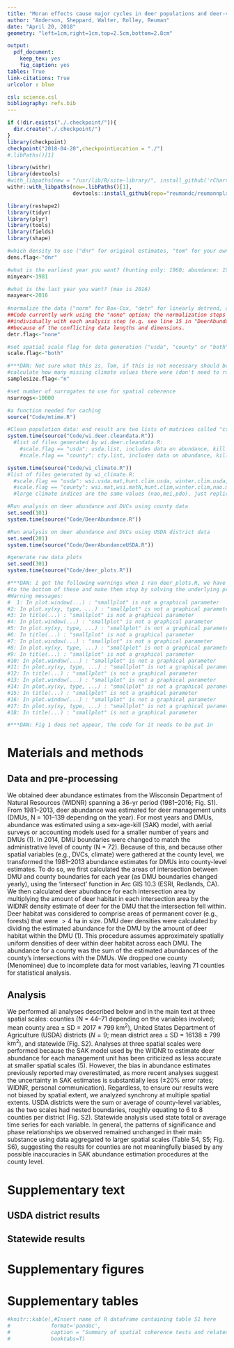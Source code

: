 ```yaml
---
title: "Moran effects cause major cycles in deer populations and deer-vehicle collisions across Wisconsin: Supplementary Materials"
author: "Anderson, Sheppard, Walter, Rolley, Reuman"
date: "April 20, 2018"
geometry: "left=1cm,right=1cm,top=2.5cm,bottom=2.8cm"

output: 
  pdf_document:
    keep_tex: yes
    fig_caption: yes
tables: True
link-citations: True
urlcolor : blue

csl: science.csl
bibliography: refs.bib
---
```


<!--***DAN: Tom, in order for me to put in demos of how some things work here are some 
items I need from you first:
1) the name of an R variable in your code for some in-text number, and an indication of which number, e.g., your response might look like "the p-value in the first line under Table S1 is stored in the R variable  SnowDepthAbundanceCohP35".
2) the name of an R data frame that contains Table S1, e.g., you might just call it TableS1df. 
3) Please open Endnote and try to figure out how to expport your library of ciations that you are using
for this paper as a bibtex file (.bib extension). This reference may help: https://www.reed.edu/cis/help/LaTeX/EndNote.html. Then commit and push the file to the repo in the same folder as this Rmd and let me know.-->

<!--***DAN: Currently we are using science citation style in the supp mat, is this 
required, Tom? If not, wwe should use the callout style we prefer. What style do you
prefer, Tom?-->

<!--checkpoint package for CRAN-available packages-->
```r
if (!dir.exists("./.checkpoint/")){
  dir.create("./.checkpoint/")
}
library(checkpoint)
checkpoint("2018-04-20",checkpointLocation = "./")
#.libPaths()[1]
```

<!--Install the correct reumannplatz version from github, i.e., the one current on 2018 04 20, tagged
in git with AndersonDeer-->
```r
library(withr)
library(devtools)
#with_libpaths(new = "/usr/lib/R/site-library/", install_github('rCharts', 'ramnathv'))
withr::with_libpaths(new=.libPaths()[1],
                     devtools::install_github(repo="reumandc/reumannplatz",ref="AndersonDeer",force=T))
```

<!--Libraries. Should use checkpoint, but having trouble using reumannplatz from github and checkpoint
at the same time. To be solved later if possible.-->
```r
library(reshape2)
library(tidyr)
library(plyr)
library(tools)
library(fields)
library(shape)
```

<!--Flags controlling the run and other setup-->
```r
#which density to use ("dnr" for original estimates, "tom" for your own calculations)
dens.flag<-"dnr"

#what is the earliest year you want? (hunting only: 1960; abundance: 1981; DVC: 1987; Traffic: 1988, Hunters: 1992)
minyear<-1981

#what is the last year you want? (max is 2016)
maxyear<-2016
  
#normalize the data ("norm" for Box-Cox, "detr" for linearly detrend, or "none")
##Code currently work using the "none" option; the normalization steps happen 
##individually with each analysis step (e.g. see line 15 in "DeerAbundance.R" file), 
##because of the conflicting data lengths and dimensions. 
detr.flag<-"none"

#set spatial scale flag for data generation ("usda", "county" or "both")
scale.flag<-"both"

#***DAN: Not sure what this is, Tom, if this is not necessary should be deleted? 
#calculate how many missing climate values there were (don't need to run anymore)
samplesize.flag<-"n"

#set number of surrogates to use for spatial coherence
nsurrogs<-10000

#a function needed for caching
source("Code/mtime.R") 
```

<!--***DAN: Rum time is sufficiently long that we should probably use caching, but
that will require a good understanding of dependencies of everything. I have begun.
Other reasons to use cacheing include it will enforce a clearer specification of
dependencies between chunks.-->

<!--Clean the population data-->
```r
#Clean population data: end result are two lists of matrices called "cty.list" and "usda.list"
system.time(source("Code/wi.deer.cleandata.R"))
  #list of files generated by wi.deer.cleandata.R:
    #scale.flag == "usda": usda.list, includes data on abundance, kill data, crops, DVCs and traffic
    #scale.flag == "county": cty.list, includes data on abundance, kill data, crops, DVCs and traffic
```

<!--Clean the climate data-->
```r
system.time(source("Code/wi_climate.R"))
#list of files generated by wi_climate.R:
  #scale.flag == "usda": wsi.usda.mat,hunt.clim.usda, winter.clim.usda,nao.mat,pdo.mat,mei.mat,winter.nao,winter.pdo,winter.mei
  #scale.flag == "county": wsi.mat,wsi.matN,hunt.clim,winter.clim,nao.mat,pdo.mat,mei.mat,winter.nao,winter.pdo,winter.mei
  #large climate indices are the same values (nao,mei,pdo), just replicated into different dimensions to match scale.flag
```

<!--County analysis-->
<!--***DAN: DANGER this list of dependencies not complete, need to fill in!-->
```r
#Run analysis on deer abundance and DVCs using county data
set.seed(101)
system.time(source("Code/DeerAbundance.R"))
```

<!--***DAN: You want this whole code suite to be *exactly* reproducible, so any random bits
need to have the seed set first. Check for that.-->

<!--District analysis-->
<!--***DAN: DANGER this list of dependencies not complete, need to fill in!-->
```r
#Run analysis on deer abundance and DVCs using USDA district data
set.seed(201)
system.time(source("Code/DeerAbundanceUSDA.R"))
```

<!--Make plots-->
<!--***DAN: DANGER this list of dependencies not complete, need to fill in!-->
```r
#generate raw data plots
set.seed(301)
system.time(source("Code/deer_plots.R"))

#***DAN: I got the following warnings when I ran deer_plots.R, we have to get 
#to the bottom of these and make them stop by solving the underlying problem:
#Warning messages:
#  1: In plot.window(...) : "smallplot" is not a graphical parameter
#2: In plot.xy(xy, type, ...) : "smallplot" is not a graphical parameter
#3: In title(...) : "smallplot" is not a graphical parameter
#4: In plot.window(...) : "smallplot" is not a graphical parameter
#5: In plot.xy(xy, type, ...) : "smallplot" is not a graphical parameter
#6: In title(...) : "smallplot" is not a graphical parameter
#7: In plot.window(...) : "smallplot" is not a graphical parameter
#8: In plot.xy(xy, type, ...) : "smallplot" is not a graphical parameter
#9: In title(...) : "smallplot" is not a graphical parameter
#10: In plot.window(...) : "smallplot" is not a graphical parameter
#11: In plot.xy(xy, type, ...) : "smallplot" is not a graphical parameter
#12: In title(...) : "smallplot" is not a graphical parameter
#13: In plot.window(...) : "smallplot" is not a graphical parameter
#14: In plot.xy(xy, type, ...) : "smallplot" is not a graphical parameter
#15: In title(...) : "smallplot" is not a graphical parameter
#16: In plot.window(...) : "smallplot" is not a graphical parameter
#17: In plot.xy(xy, type, ...) : "smallplot" is not a graphical parameter
#18: In title(...) : "smallplot" is not a graphical parameter

#***DAN: Fig 1 does not appear, the code for it needs to be put in
```

# Materials and methods

## Data and pre-processing

<!--***DAN: I inserted a comment in each place that needs to be made 
or may need to be made an automatic link to a reference, table, figure, 
or R-produced value. As these are done, the comment can be deleted,
as can the non-automatic text that the automatic link should replace.
But leave the non-automatic text until you do a knit to make sure you
get the same thing.-->

<!--***DAN: demo of ordinary text-->
We obtained deer abundance estimates from the Wisconsin Department of 
Natural Resources (WIDNR) spanning a 36<!--***DAN-->-yr period 
(1981–2016<!--***DAN-->; Fig. S1<!--***DAN-->). 
From 1981–2013<!--***DAN-->, deer abundance was estimated for deer management units 
(DMUs, N = 101–139<!--***DAN--> depending on the year). For most years and DMUs, 
abundance was estimated using a sex-age-kill (SAK) model, with aerial surveys or 
accounting models used for a smaller number of years and DMUs (1)<!--***DAN-->. 
In $2014$, DMU boundaries were changed to match the administrative level of 
county (N = 72<!--***DAN-->). Because of this, and because other 
spatial variables (e.g., DVCs, climate) were gathered at the county level, 
we transformed the 1981–2013<!--***DAN--> abundance estimates for DMUs 
into county-level estimates. To do so, we first calculated the areas 
of intersection between DMU and county boundaries for each year (as 
DMU boundaries changed yearly), using the ‘intersect’ function in 
Arc GIS 10.3 (ESRI, Redlands, CA). We then calculated deer abundance 
for each intersection area by multiplying the amount of deer habitat in 
each intersection area by the WIDNR density estimate of deer for the DMU 
that the intersection fell within. Deer habitat was considered to comprise 
areas of permanent cover (e.g., forests) that were $>4$ ha in size. DMU deer 
densities were calculated by dividing the estimated abundance for the DMU 
by the amount of deer habitat within the DMU (1)<!--***DAN-->. This procedure 
assumes approximately spatially uniform densities of deer within deer 
habitat across each DMU. The abundance for a county was the sum of 
the estimated abundances of the county’s intersections with the DMUs. 
We dropped one county (Menominee) due to incomplete data for most 
variables, leaving 71<!--***DAN--> counties for statistical analysis.

<!--***DAN: Much text skipped for now-->

## Analysis

We performed all analyses described below and in the main text 
at three spatial scales: counties (N = 44–71<!--***DAN--> depending on 
the variables involved; mean county 
area $\pm$ SD = 2017<!--***DAN--> $\pm$ 799<!--***DAN--> $\text{km}^2$), 
United States Department of Agriculture (USDA) districts ($N = 9$; mean 
district area $\pm$ SD = 16138<!--***DAN--> $\pm$ 799<!--***DAN--> $\text{km}^2$), 
and statewide (Fig. S2<!--***DAN-->). Analyses at three spatial scales 
were performed because the SAK model used by the WIDNR to estimate deer 
abundance for each management unit has been criticized as less accurate 
at smaller spatial scales (5)<!--***DAN-->. However, the bias in abundance 
estimates previously reported may overestimated, as more recent analyses 
suggest the uncertainty in SAK estimates is substantially less 
($\pm 20\%$ error rates; WIDNR, personal communication). Regardless, 
to ensure our results were not biased by spatial extent, we analyzed 
synchrony at multiple spatial extents. USDA districts were the sum or 
average of county-level variables, as the two scales had nested boundaries, 
roughly equating to $6$ to $8$ counties per district (Fig. S2<!--***DAN-->). 
Statewide analysis used state total or average time series for each 
variable. In general, the patterns of significance and phase relationships 
we observed remained unchanged in their main substance using data 
aggregated to larger spatial scales (Table S4<!--***DAN-->, S5<!--***DAN-->; 
Fig. S6<!--***DAN-->), suggesting the results for counties are not 
meaningfully biased by any possible inaccuracies in SAK abundance estimation 
procedures at the county level.

<!--***DAN: Much text skipped for now-->

# Supplementary text

## USDA district results

## Statewide results

\newpage

# Supplementary figures
\begin{figure}[h!]
\includegraphics[width=\textwidth]{Results/FigS1.png}
\caption{Raw time series of (A) deer abundance, (B) deer-vehicle collisions, 
(C) average winter ($\text{Dec}_{t-1}$ to $\text{Mar}_t$) snow depth, and 
(D) winter climate indices (Multivariate El Ni\~no Southern Oscillation Index, 
MEI; Pacific Decadal Oscillation, PDO), and hunter abundances (E). 
Each line in A-C, E represents a county. Other variables are not shown 
(e.g., Tmin) due to their lack of significance in this 
study.\label{FigS1_Timeseries}}
\end{figure}

\newpage

<!--***DAN: currently the figure is not include until Tom adds code for S2 or adds the figure itself to the repo if it was not created using R-->
\begin{figure}[!h]
%\includegraphics[width=\textwidth]{}
\caption{Map of Wisconsin, USA. Black lines and yellow dots delineate county boundaries and centroids. Color shading and black dots delineate USDA district boundaries and centroids.\label{FigS2_CountiesDistricts}}
\end{figure}

\newpage

\begin{figure}[!h]
\includegraphics[width=\textwidth]{Results/FigS3.png}
\caption{Phase differences between variables as a function of timescale for all significant relationships of Table S1<!--***DAN: -->, county-level data: A) winter MEI and deer abundance, B) summer MEI and deer abundance, C) winter PDO and deer abundance, D) snow depth and deer abundance, E) deer abundance and deer-vehicle collisions, F) deer abundance and deer-vehicle collisions adjusted for traffic volume, and G) deer abundance and hunter abundance. $\bar{\theta}$ indicates the mean phase (in units of $\pi$ radians) for the shaded timescale bands. Horizontal axes differ in extent among panels due to different time ranges of available data for different variables. Vertical axes differ between left and right panels because time series were shorter for DVCs.\label{FigS3_PhaseDiffs}}
\end{figure}

\newpage

\begin{figure}[!h]
\includegraphics[width=\textwidth]{Results/FigS4.png}
\caption{Rank, by timescale, of spatial coherence values in surrogate coherence distributions (\emph{Methods}) for significant relationships (Table S1<!--***DAN: -->) using county-level data. The red horizontal dashed line corresponds to a nominal confidence level of $95\%$. In A), results are comparisons of the listed variables with deer abundance. In B), `Abun-DVCs' is a comparison of deer abundance and DVCs, `Abun-Adj. DVCs' is a comparison of deer abundance and DVCs adjusted for traffic, and `Hunters-Abun' is a comparison of hunter numbers and deer abundance. The red horizontal line would be analogous to a $p$-value of $0.05$ for an individual timescale (\emph{Methods}).\label{FigS4_RanksInSurrogs}}
\end{figure}

\newpage

\begin{figure}[!h]
\includegraphics[width=.6\textwidth]{Results/FigS5.png}
\caption{Wavelet mean field (A) and wavelet phasor mean field (B) magnitudes of county-level hunter abundance time series, and predicted synchrony of deer abundance based on a wavelet model with sole predictor hunters (C). Higher values in A, B indicate greater synchrony (A) or phase synchrony (B) at the indicated times and timescales. Contours on (B) indicate statistical significance of phase synchrony at $P = 0.001$. Colors in (C) show predicted synchrony in deer abundance, while contours show the actual wavelet mean field magnitude of deer abundance (from Fig. 2A<!--***DAN: -->). Agreement is poor, giving a visual indication of the statistical result that hunter abundance does not explain deer abundance or synchrony well on $3–7$-year timescales.\label{FigS5_WMFHunter}}
\end{figure}

\newpage

\begin{figure}[!h]
\includegraphics[height=.8\textheight]{Results/FigS6.png}
\caption{Wavelet mean field (A, B) and phasor mean field (C, D) magnitudes, and predicted synchrony (E, F) for deer abundance (A, C, E) and DVCs (B, D, F) using USDA-district data. Higher values in A-D indicate greater synchrony (A, B) or phase synchrony (C, D) at the indicated times and timescales. Contours on (C, D) indicate statistical significance of phase synchrony at $P = 0.001$. Colors in (E) show synchrony in deer abundance predicted from a wavelet model using snow depth, MEIw, and PDOw as predictors, while contours show the actual wavelet mean field magnitude of deer abundance from (A), for comparison; agreement is good, giving a visual indication of the statistical result that climatic Moran effects explain deer synchrony. Colors in (F) show synchrony in DVCs predicted by a wavelet model with sole predictor deer abundance, while contours are from (B) and again show good agreement. Vertical axes differ between left and right panels because time series were shorter for DVCs. \label{FigS6_WMFAndPredictionsDistricts}}
\end{figure}

\newpage

\begin{figure}[!h]
\includegraphics[height=.9\textheight]{Results/FigS7.png}
\caption{Wavelet mean fields (left column) and wavelet phasor mean fields (right column) of winter Tmin (A, B), Tmax (C, D), snow depth (E, F) and precipitation (G, H) using county-level data. Colors and contours as in Fig 2A,B<!--***DAN: -->. \label{FigS7_WMFsAndWPMFsAncillary}}
\end{figure}

\newpage

\begin{figure}[!h]
\includegraphics[height=.9\textheight]{Results/FigS8.png}
\caption{Wavelet amplitude of the winter and summer PDO (A,B), NAO (C,D), and MEI (E,F), respectively. Amplitude is the magnitude of the wavelet transform, normalized by the square root of the time-averaged, squared magnitudes of the wavelet transform. Higher values indicate greater variation content at that time/or timescale. \label{FigS8_WaveletAmps}}
\end{figure}

\newpage
\clearpage

# Supplementary tables

<!--***DAN: Table S1, currently commented until Dan gets the name of the R dataframe containing table S1 from Tom-->
```r
#knitr::kable(,#Insert name of R dataframe containing table S1 here
#             format='pandoc',
#             caption = "Summary of spatial coherence tests and related results using county-level data #(\emph{Methods}). Each row is based on a test of spatial coherence of the variables in the first two columns. Tests were across the $3–7$-year timescale band, except for ancillary results in the footnotes. $P$-values are provided for all tests, and average phases over the timescale band used, fractions of synchrony explained, and average cross terms (\emph{Methods}) are provided where meaningful (for significant tests; $P < 0.05$). A positive mean phase indicates the response is leading, and a negative mean phase indicates the predictor is leading. Cross-terms are zero for the climate indices because they used the same values for all locations.\\label{TabS1_CountyCoherenceSummary}",
#             booktabs=T)
```
